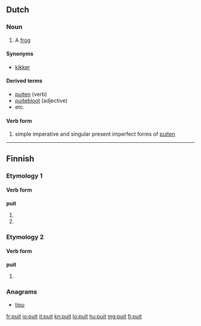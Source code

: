 ==Dutch==

===Noun===
{{nl-noun|m|puiten|puitje}}

# {{archaic|dialectal}} A [[frog]]

====Synonyms====
* [[kikker]] {{m}}

====Derived terms====
* [[puiten]] (verb)
* [[puitebloot]] (adjective)
* etc.

====Verb form====
# simple imperative and singular present imperfect forms of [[puiten]]

----

==Finnish==

===Etymology 1===

====Verb form====
'''puit'''

# {{fi-form of|type=verb|pr=second-person|pl=singular|mood=indicative|tense=present|puida}}
# {{fi-form of|type=verb|pr=second-person|pl=singular|mood=indicative|tense=past|puida}}

===Etymology 2===

====Verb form====
'''puit'''

# {{fi-form of|type=verb|pr=second-person|pl=singular|mood=indicative|tense=past|pukea}}

===Anagrams===
* [[tipu]]

[[fr:puit]]
[[io:puit]]
[[it:puit]]
[[kn:puit]]
[[lo:puit]]
[[hu:puit]]
[[mg:puit]]
[[fi:puit]]